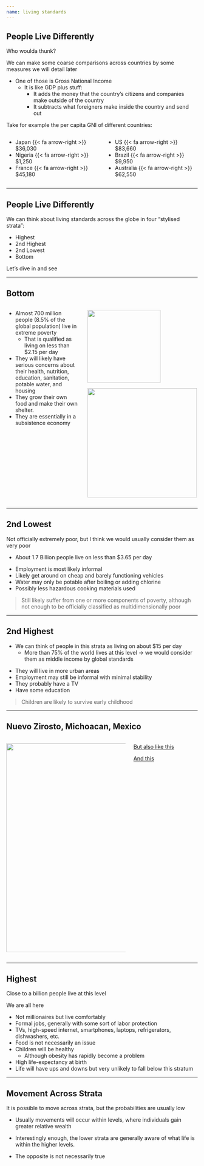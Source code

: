 ```yaml
---
name: living standards
---
```


## People Live Differently {.small}

[Who woulda thunk?]{.hi}

We can make some coarse comparisons across countries by some measures we will detail later

::: {.fragment}
- One of those is [Gross National Income]{.hi}
    - It is like GDP plus stuff:
        - It adds the money that the country's citizens and companies make [outside of the country]{.hi} 
        - It subtracts what foreigners make [inside the country and send out]{.hi}
:::

::: {.fragment}
Take for example the per capita GNI of different countries:

:::: {.columns}

::: {.column width="50%"}
- Japan {{< fa arrow-right >}} $36,030 
- Nigeria {{< fa arrow-right >}} $1,250
- France {{< fa arrow-right >}} $45,180
:::

::: {.column width="50%"}
- US {{< fa arrow-right >}} $83,660
- Brazil {{< fa arrow-right >}} $9,950
- Australia {{< fa arrow-right >}} $62,550
:::

::::
:::

---

## People Live Differently

::: {.fragment}
We can think about living standards across the globe in four "stylised strata":
:::

::: {.fragment}
- Highest
- 2nd Highest
- 2nd Lowest
- Bottom
:::

::: {.fragment .align-center}
[Let's dive in and see]{.hi} 
:::

---

## Bottom

:::: {.columns}

::: {.column width="40%" .small}
- Almost 700 million people (8.5% of the global population) live in extreme poverty
    - That is qualified as living on [less than $2.15 per day]{.hp}
- They will likely have serious concerns about their health, nutrition, education, sanitation, potable water, and housing
- They grow their own food and make their own shelter.
- They are essentially in a [subsistence economy]{.hp}
:::

::: {.column width="60%"}

::: {.fragment}
![](images/subsistence-farming.jpg){fig-align="center" height="2in"}

![](images/indoor-cooking-fire.avif){fig-align="center" height="3in"}
:::
:::

::::

---

## 2nd Lowest

Not [officially]{.hi} extremely poor, but I think we would usually consider them as very poor

::: {.fragment}
- About 1.7 [B]{.hp}[illion]{.hi} people live on less than $3.65 per day
:::

::: {.fragment}
- Employment is most likely informal
- Likely get around on cheap and barely functioning vehicles
- Water may only be potable after boiling or adding chlorine 
- Possibly less hazardous cooking materials used
:::

::: {.fragment}
> Still likely suffer from [one or more components of poverty]{.hi}, although not enough to be officially classified as multidimensionally poor
:::

---

## 2nd Highest 

::: {.fragment}
- We can think of people in this strata as living on about $15 per day
    - More than 75% of the world lives at this level $\rightarrow$ we would consider them as middle income by global standards
:::

::: {.fragment}
- They will live in more urban areas
- Employment may still be informal with minimal stability
- They probably have a TV
- Have some education
:::

::: {.fragment}
> [Children]{.hi} are [likely to survive early childhood]{.hi-green}
:::

---

## Nuevo Zirosto, Michoacan, Mexico

:::: {.columns}

::: {.column width="65%"}
![](images/mex-road.jpg){fig-align="center" height="550"}
:::

::: {.column width="35%" .vertical-center}

::: {.fragment}
[But also like this](https://www.youtube.com/shorts/PGFlbmgqPbA){target="_blank"}

[And this](https://youtube.com/shorts/4xaWSMvWggg){target="_blank"}
:::
:::

::::

---

## Highest

Close to a billion people live at this level

::: {.fragment}
[We are all here]{.hi .align-center} 
:::

::: {.fragment .small}
- Not millionaires but live comfortably
- Formal jobs, generally with some sort of labor protection
- TVs, high-speed internet, smartphones, laptops, refrigerators, dishwashers, etc.
- Food is not necessarily an issue
- Children will be healthy
    - Although obesity has rapidly become a problem 
- High life-expectancy at birth
- Life will have ups and downs but very unlikely to fall below this stratum
:::

---

## Movement Across Strata

It is possible to move across strata, but the probabilities are usually low

::: {.fragment .align-center}
- Usually movements will occur within levels, where individuals gain greater relative wealth

- Interestingly enough, the lower strata are generally aware of what life is within the higher levels.
- The opposite is not necessarily true
:::